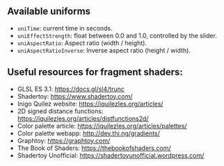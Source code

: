 ## Available uniforms

- `uniTime`: current time in seconds.
- `uniEffectStrength`: float between 0.0 and 1.0, controlled by the slider.
- `uniAspectRatio`: Aspect ratio (width / height).
- `uniAspectRatioInverse`: Inverse aspect ratio (height / width).

## Useful resources for fragment shaders:

-   GLSL ES 3.1: https://docs.gl/sl4/trunc
-   Shadertoy: https://www.shadertoy.com/
-   Inigo Quilez website: https://iquilezles.org/articles/
-   2D signed distance functions:
    https://iquilezles.org/articles/distfunctions2d/
-   Color palette article: https://iquilezles.org/articles/palettes/
-   Color palette webapp: http://dev.thi.ng/gradients/
-   Graphtoy: https://graphtoy.com/
-   The Book of Shaders: https://thebookofshaders.com/
-   Shadertoy Unofficial: https://shadertoyunofficial.wordpress.com/

